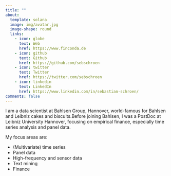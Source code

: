 ```yaml
---
title: ""
about:
  template: solana
  image: img/avatar.jpg
  image-shape: round
  links:
    - icon: globe
      text: Web
      href: https://www.finconda.de
    - icon: github
      text: Github
      href: https://github.com/sebschroen
    - icon: twitter
      text: Twitter
      href: https://twitter.com/sebschroen
    - icon: linkedin
      text: LinkedIn
      href: https://www.linkedin.com/in/sebastian-schroen/
comments: false
---
```




I am a data scientist at Bahlsen Group, Hannover, world-famous for Bahlsen and Leibniz cakes and biscuits.Before joining Bahlsen, I was a PostDoc at Leibniz University Hannover, focusing on empirical finance, especially time series analysis and panel data.  


My focus areas are:

* (Multivariate) time series
* Panel data
* High-frequency and sensor data
* Text mining
* Finance







